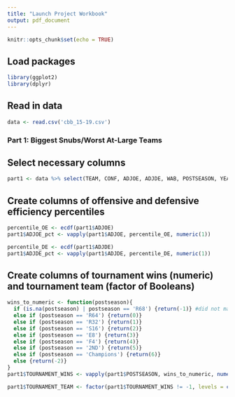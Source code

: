 ```yaml
---
title: "Launch Project Workbook"
output: pdf_document
---
```


```r
knitr::opts_chunk$set(echo = TRUE)
```

## Load packages
```r
library(ggplot2)
library(dplyr)
```

## Read in data
```r
data <- read.csv('cbb_15-19.csv')
```

### Part 1: Biggest Snubs/Worst At-Large Teams
## Select necessary columns
```r
part1 <- data %>% select(TEAM, CONF, ADJOE, ADJDE, WAB, POSTSEASON, YEAR) %>% data.frame()
```

## Create columns of offensive and defensive efficiency percentiles
```r
percentile_OE <- ecdf(part1$ADJOE)
part1$ADJOE_pct <- vapply(part1$ADJOE, percentile_OE, numeric(1))

percentile_DE <- ecdf(part1$ADJDE)
part1$ADJDE_pct <- vapply(part1$ADJDE, percentile_DE, numeric(1))
```

## Create columns of tournament wins (numeric) and tournament team (factor of Booleans)
```r
wins_to_numeric <- function(postseason){
  if (is.na(postseason) | postseason == 'R68') {return(-1)} #did not make tournament
  else if (postseason == 'R64') {return(0)}
  else if (postseason == 'R32') {return(1)}
  else if (postseason == 'S16') {return(2)}
  else if (postseason == 'E8') {return(3)}
  else if (postseason == 'F4') {return(4)}
  else if (postseason == '2ND') {return(5)}
  else if (postseason == 'Champions') {return(6)}
  else {return(-2)}
}
part1$TOURNAMENT_WINS <- vapply(part1$POSTSEASON, wins_to_numeric, numeric(1))

part1$TOURNAMENT_TEAM <- factor(part1$TOURNAMENT_WINS != -1, levels = c(TRUE, FALSE))
```
